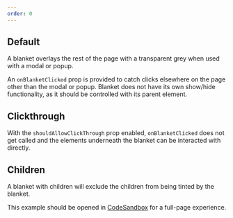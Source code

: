 ```yaml
---
order: 0
---
```



## Default

A blanket overlays the rest of the page with a transparent grey when used with a modal or popup.

An `onBlanketClicked` prop is provided to catch clicks elsewhere on the page other than the modal or popup. Blanket does not have its own show/hide functionality, as it should be controlled with its parent element.

<Example Component={BlanketBasic} packageName="@atlaskit/blanket" />

## Clickthrough

With the `shouldAllowClickThrough` prop enabled, `onBlanketClicked` does not get called and the elements underneath the blanket can be interacted with directly.

<Example Component={BlanketClickthrough} packageName="@atlaskit/blanket" />

## Children

A blanket with children will exclude the children from being tinted by the blanket.

This example should be opened in [CodeSandbox](https://codesandbox.io/s/atlaskit-blanket-03-blanket-with-children-forked-3ufhkb?file=/example.tsx) for a full-page experience.

<Example
  Component={BlanketWithChildren}
  appearance="source-only"
  packageName="@atlaskit/blanket"
/>
